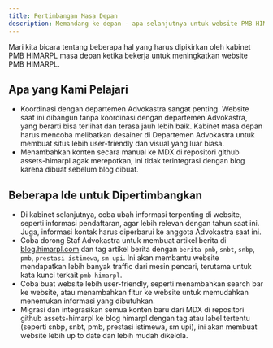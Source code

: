 ```yaml
---
title: Pertimbangan Masa Depan
description: Memandang ke depan - apa selanjutnya untuk website PMB HIMARPL?
---
```


Mari kita bicara tentang beberapa hal yang harus dipikirkan oleh kabinet PMB HIMARPL masa depan ketika bekerja untuk meningkatkan website PMB HIMARPL.

## Apa yang Kami Pelajari

- Koordinasi dengan departemen Advokastra sangat penting. Website saat ini dibangun tanpa koordinasi dengan departemen Advokastra, yang berarti bisa terlihat dan terasa jauh lebih baik. Kabinet masa depan harus mencoba melibatkan desainer di Departemen Advokastra untuk membuat situs lebih user-friendly dan visual yang luar biasa.
- Menambahkan konten secara manual ke MDX di repositori github assets-himarpl agak merepotkan, ini tidak terintegrasi dengan blog karena dibuat sebelum blog dibuat.

## Beberapa Ide untuk Dipertimbangkan

- Di kabinet selanjutnya, coba ubah informasi terpenting di website, seperti informasi pendaftaran, agar lebih relevan dengan tahun saat ini. Juga, informasi kontak harus diperbarui ke anggota Advokastra saat ini.
- Coba dorong Staf Advokastra untuk membuat artikel berita di [blog.himarpl.com](https://blog.himarpl.com) dan tag artikel berita dengan `berita pmb`, `snbt`, `snbp`, `pmb`, `prestasi istimewa`, `sm upi`. Ini akan membantu website mendapatkan lebih banyak traffic dari mesin pencari, terutama untuk kata kunci terkait `pmb himarpl`.
- Coba buat website lebih user-friendly, seperti menambahkan search bar ke website, atau menambahkan fitur ke website untuk memudahkan menemukan informasi yang dibutuhkan.
- Migrasi dan integrasikan semua konten baru dari MDX di repositori github assets-himarpl ke blog himarpl dengan tag atau label tertentu (seperti snbp, snbt, pmb, prestasi istimewa, sm upi), ini akan membuat website lebih up to date dan lebih mudah dikelola.
